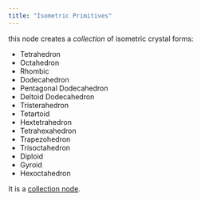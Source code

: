 ```yaml
---
title: "Isometric Primitives"
---
```


this node creates a *collection* of isometric crystal forms:

-   Tetrahedron
-   Octahedron
-   Rhombic
-   Dodecahedron
-   Pentagonal Dodecahedron
-   Deltoid Dodecahedron
-   Tristerahedron
-   Tetartoid
-   Hextetrahedron
-   Tetrahexahedron
-   Trapezohedron
-   Trisoctahedron
-   Diploid
-   Gyroid
-   Hexoctahedron

It is a [collection node](https://docs.blender.org/manual/en/latest/modeling/geometry_nodes/input/scene/collection_info.html).
